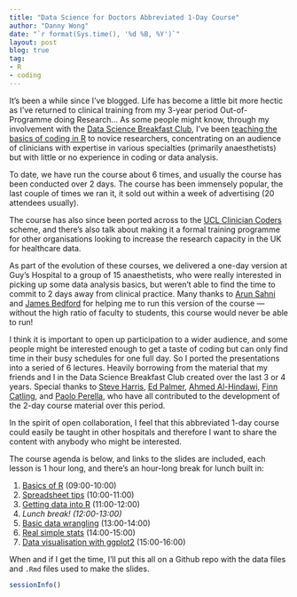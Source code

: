 ```yaml
---
title: "Data Science for Doctors Abbreviated 1-Day Course"
author: "Danny Wong"
date: "`r format(Sys.time(), '%d %B, %Y')`"
layout: post
blog: true
tag:
- R
- coding
---
```


It's been a while since I've blogged. Life has become a little bit more hectic as I've returned to clinical training from my 3-year period Out-of-Programme doing Research... As some people might know, through my involvement with the [Data Science Breakfast Club](http://dannyjnwong.github.io/Data-Science-Breakfast-Club/), I've been [teaching the basics of coding in R](http://datascibc.org/Data-Science-for-Docs/) to novice researchers, concentrating on an audience of clinicians with expertise in various specialties (primarily anaesthetists) but with little or no experience in coding or data analysis. 

To date, we have run the course about 6 times, and usually the course has been conducted over 2 days. The course has been immensely popular, the last couple of times we ran it, it sold out within a week of advertising (20 attendees usually).

The course has also since been ported across to the [UCL Clinician Coders](https://www.ucl.ac.uk/school-life-medical-sciences/about-slms/office-vice-provost-health/academic-careers-office/career-schemes/clinician-coders) scheme, and there's also talk about making it a formal training programme for other organisations looking to increase the research capacity in the UK for healthcare data.

As part of the evolution of these courses, we delivered a one-day version at Guy's Hospital to a group of 15 anaesthetists, who were really interested in picking up some data analysis basics, but weren't able to find the time to commit to 2 days away from clinical practice. Many thanks to [Arun Sahni](https://twitter.com/DrArunSahni) and [James Bedford](https://twitter.com/jbedford84) for helping me to run this version of the course &mdash; without the high ratio of faculty to students, this course would never be able to run!

I think it is important to open up participation to a wider audience, and some people might be interested enough to get a taste of coding but can only find time in their busy schedules for one full day. So I ported the presentations into a seried of 6 lectures. Heavily borrowing from the material that my friends and I in the Data Science Breakfast Club created over the last 3 or 4 years. Special thanks to [Steve Harris](https://twitter.com/drstevok), [Ed Palmer](https://twitter.com/DocEd), [Ahmed Al-Hindawi](https://twitter.com/aalhindawi), [Finn Catling](https://twitter.com/FinnCatling), and [Paolo Perella](https://twitter.com/irish_italiano), who have all contributed to the development of the 2-day course material over this period.

In the spirit of open collaboration, I feel that this abbreviated 1-day course could easily be taught in other hospitals and therefore I want to share the content with anybody who might be interested.

The course agenda is below, and links to the slides are included, each lesson is 1 hour long, and there's an hour-long break for lunch built in:

1. [Basics of R](https://dannyjnwong.github.io/assets/others/datascibc_slides/01-lesson-01-r-for-newbies_slide.html)	(09:00-10:00)
2. [Spreadsheet tips](https://dannyjnwong.github.io/assets/others/datascibc_slides/02-lesson-02-excel-hell-slide.html)	(10:00-11:00)
3. [Getting data into R](https://dannyjnwong.github.io/assets/others/datascibc_slides/03-lesson-03-getting-data-into-r-slides.html)	(11:00-12:00)
4. *Lunch break!	(12:00-13:00)*
5. [Basic data wrangling](https://dannyjnwong.github.io/assets/others/datascibc_slides/04-lesson-04-data-wrangling_slide.html)	(13:00-14:00)
6. [Real simple stats](https://dannyjnwong.github.io/assets/others/datascibc_slides/05-lesson-05-just-enough-statistics-slides.html)	(14:00-15:00)
7. [Data visualisation with ggplot2](https://dannyjnwong.github.io/assets/others/datascibc_slides/06-lesson-06-ggplot2.html)	(15:00-16:00)

When and if I get the time, I'll put this all on a Github repo with the data files and `.Rmd` files used to make the slides.

```r
sessionInfo()
```